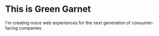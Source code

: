 # This is Green Garnet

I'm creating noice web experiences for the next generation of consumer-facing companies
